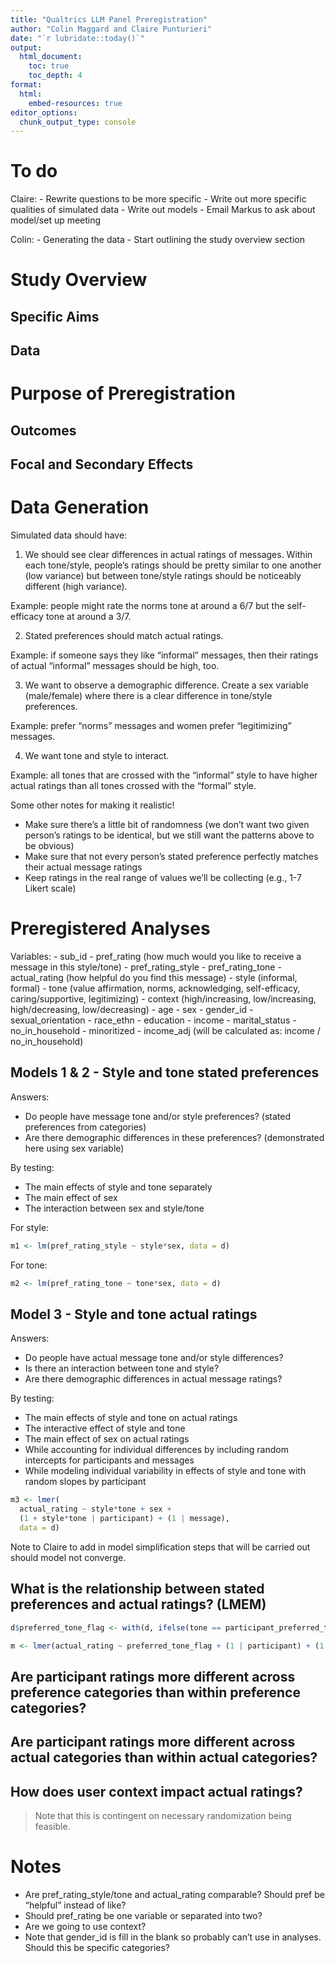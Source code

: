 ---
title: "Qualtrics LLM Panel Preregistration"
author: "Colin Maggard and Claire Punturieri"
date: "`r lubridate::today()`"
output: 
  html_document:
    toc: true 
    toc_depth: 4
format:
  html:
    embed-resources: true
editor_options: 
  chunk_output_type: console
---

# To do

Claire:
 - Rewrite questions to be more specific
 - Write out more specific qualities of simulated data
 - Write out models
 - Email Markus to ask about model/set up meeting

Colin:
  - Generating the data
  - Start outlining the study overview section

# Study Overview

## Specific Aims

## Data

# Purpose of Preregistration

## Outcomes

## Focal and Secondary Effects

# Data Generation

Simulated data should have:

 1. We should see clear differences in actual ratings of messages. Within each tone/style, people's ratings should be pretty similar to one another (low variance) but between tone/style ratings should be noticeably different (high variance).
 
 Example: people might rate the norms tone at around a 6/7 but the self-efficacy tone at around a 3/7.

 2. Stated preferences should match actual ratings.
 
 Example: if someone says they like "informal" messages, then their ratings of actual "informal" messages should be high, too.

 3. We want to observe a demographic difference. Create a sex variable (male/female) where there is a clear difference in tone/style preferences.
 
 Example: prefer "norms" messages and women prefer "legitimizing" messages.

 4. We want tone and style to interact.
 
 Example: all tones that are crossed with the "informal" style to have higher actual ratings than all tones crossed with the "formal" style.

Some other notes for making it realistic!

 - Make sure there's a little bit of randomness (we don't want two given person's ratings to be identical, but we still want the patterns above to be obvious)
 - Make sure that not every person's stated preference perfectly matches their actual message ratings
 - Keep ratings in the real range of values we'll be collecting (e.g., 1-7 Likert scale)

# Preregistered Analyses

Variables:
 - sub_id
 - pref_rating (how much would you like to receive a message in this style/tone)
 - pref_rating_style
 - pref_rating_tone
 - actual_rating (how helpful do you find this message)
 - style (informal, formal)
 - tone (value affirmation, norms, acknowledging, self-efficacy, caring/supportive, legitimizing)
 - context (high/increasing, low/increasing, high/decreasing, low/decreasing)
 - age
 - sex
 - gender_id
 - sexual_orientation
 - race_ethn
 - education
 - income
 - marital_status
 - no_in_household
 - minoritized
 - income_adj (will be calculated as: income / no_in_household)
 
## Models 1 & 2 - Style and tone stated preferences

Answers:

 - Do people have message tone and/or style preferences? (stated preferences from categories)
 - Are there demographic differences in these preferences? (demonstrated here using sex variable)
 
By testing:

 - The main effects of style and tone separately
 - The main effect of sex
 - The interaction between sex and style/tone

For style:
```{r}
m1 <- lm(pref_rating_style ~ style*sex, data = d)
```

For tone:
```{r}
m2 <- lm(pref_rating_tone ~ tone*sex, data = d)
```

## Model 3 - Style and tone actual ratings

Answers:

 - Do people have actual message tone and/or style differences?
 - Is there an interaction between tone and style?
 - Are there demographic differences in actual message ratings?
 
By testing:

 - The main effects of style and tone on actual ratings
 - The interactive effect of style and tone
 - The main effect of sex on actual ratings
 - While accounting for individual differences by including random intercepts for participants and messages
 - While modeling individual variability in effects of style and tone with random slopes by participant

```{r}
m3 <- lmer(
  actual_rating ~ style*tone + sex + 
  (1 + style*tone | participant) + (1 | message),
  data = d)
```

Note to Claire to add in model simplification steps that will be carried out should model not converge.

## What is the relationship between stated preferences and actual ratings? (LMEM)

```{r}
d$preferred_tone_flag <- with(d, ifelse(tone == participant_preferred_tone, 1, 0))

m <- lmer(actual_rating ~ preferred_tone_flag + (1 | participant) + (1 | message), data = d)
```

## Are participant ratings more different across preference categories than within preference categories?

## Are participant ratings more different across actual categories than within actual categories?

## How does user context impact actual ratings?

> Note that this is contingent on necessary randomization being feasible.
 
# Notes

 - Are pref_rating_style/tone and actual_rating comparable? Should pref be "helpful" instead of like?
 - Should pref_rating be one variable or separated into two?
 - Are we going to use context?
 - Note that gender_id is fill in the blank so probably can't use in analyses. Should this be specific categories?
 
 